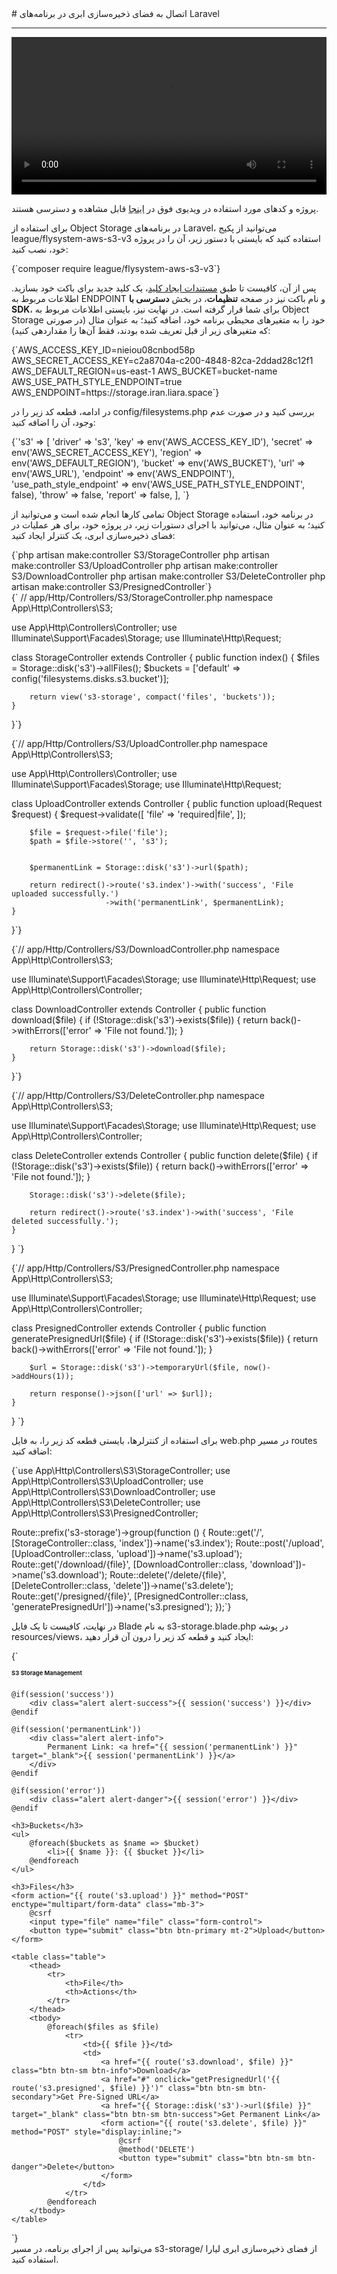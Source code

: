 

<Layout>
<Head>
<title>مستندات اتصال به Object Storage در Laravel - لیارا</title>
<meta property="og:title" content="مستندات خدمات رایانش ابری لیارا" />
<meta property="og:description" content="مستندات مربوط به اتصال به فضای ذخیره‌سازی ابری یا Object Storage با AWS SDK S3 در فریم‌ورک Laravel در لیارا"  />
</Head>
# اتصال به فضای ذخیره‌سازی ابری در برنامه‌های Laravel
<hr className="mb-2" />

<video
  src="https://media.liara.ir/laravel/laravel-object-storage.mp4"
  controls="controls"
  className="block w-full"
  width="100%"
/>

<div className="h-2" />
<Alert variant="success">
<p>
پروژه و کدهای مورد استفاده در ویدیوی فوق در <a href="https://github.com/liara-cloud/laravel-getting-started/tree/object-storage" className="text-[#2196f3] ">اینجا</a> قابل مشاهده و دسترسی هستند.
</p>
</Alert>

برای استفاده از Object Storage در برنامه‌های Laravel، می‌توانید از 
پکیج <Important>league/flysystem-aws-s3-v3</Important> استفاده کنید که بایستی با دستور زیر، آن را در پروژه خود، نصب کنید:

<div className="h-2" />
<div dir='ltr'>
    <Highlight className="bash">
        {`composer require league/flysystem-aws-s3-v3`}
    </Highlight>
</div>
<div className="h-2" />

پس از آن، کافیست تا طبق <a href="/object-storage/how-tos/create-key" className="text-[#2196f3] ">مستندات ایجاد کلید</a>، یک کلید جدید برای باکت خود بسازید.
اطلاعات مربوط به ENDPOINT و نام باکت نیز در صفحه **تنظیمات**، در بخش **دسترسی با SDK**، 
برای شما قرار گرفته است.
در نهایت نیز، بایستی 
اطلاعات مربوط به Object Storage خود را 
به متغیرهای محیطی برنامه خود، اضافه کنید؛ به عنوان مثال (در صورتی که متغیرهای زیر از قبل تعریف شده بودند، فقط آن‌ها را مقداردهی کنید):

<div className="h-2" />
<div dir='ltr'>
    <Highlight className="bash">
        {`AWS_ACCESS_KEY_ID=nieiou08cnbod58p
AWS_SECRET_ACCESS_KEY=c2a8704a-c200-4848-82ca-2ddad28c12f1
AWS_DEFAULT_REGION=us-east-1
AWS_BUCKET=bucket-name
AWS_USE_PATH_STYLE_ENDPOINT=true
AWS_ENDPOINT=https://storage.iran.liara.space`}
    </Highlight>
</div>
<div className="h-2" />

در ادامه، قطعه کد زیر را در <Important>config/filesystems.php</Important> بررسی کنید و در صورت عدم وجود، آن را اضافه کنید:
<div className="h-2" />
<div dir='ltr'>
    <Highlight className="php">
        {`'s3' => [
            'driver' => 's3',
            'key' => env('AWS_ACCESS_KEY_ID'),
            'secret' => env('AWS_SECRET_ACCESS_KEY'),
            'region' => env('AWS_DEFAULT_REGION'),
            'bucket' => env('AWS_BUCKET'),
            'url' => env('AWS_URL'),
            'endpoint' => env('AWS_ENDPOINT'),
            'use_path_style_endpoint' => env('AWS_USE_PATH_STYLE_ENDPOINT', false),
            'throw' => false,
            'report' => false,
        ],
`}
    </Highlight>
</div>
<div className="h-2" />


تمامی کارها انجام شده است و می‌توانید از Object Storage در برنامه خود، استفاده کنید؛
به عنوان مثال، 
می‌توانید با اجرای دستورات زیر، در پروژه خود، 
برای هر عملیات در فضای ذخیره‌سازی ابری، یک کنترلر ایجاد کنید:


<div className="h-2" />
<div dir='ltr'>
    <Highlight className="bash">
        {`php artisan make:controller S3/StorageController
php artisan make:controller S3/UploadController
php artisan make:controller S3/DownloadController
php artisan make:controller S3/DeleteController
php artisan make:controller S3/PresignedController`}
    </Highlight>
</div>
<div className="h-2" />


<Section id="list-files" title="نمونه کد برای نمایش فایل‌های یک باکت و اسامی باکت‌ها " />

<div className="h-2" />
<div dir='ltr'>
    <Highlight className="laravel">
        {` // app/Http/Controllers/S3/StorageController.php
<?php

namespace App\Http\Controllers\S3;

use App\Http\Controllers\Controller; 
use Illuminate\Support\Facades\Storage;
use Illuminate\Http\Request;

class StorageController extends Controller
{
    public function index()
    {
        $files = Storage::disk('s3')->allFiles();
        $buckets = ['default' => config('filesystems.disks.s3.bucket')]; 

        return view('s3-storage', compact('files', 'buckets'));
    }
}`}
    </Highlight>
</div>
<div className="h-2" />


<Section id="upload-file" title="نمونه کد برای آپلود فایل در باکت و مشاهده لینک دائمی آن" />

<div className="h-2" />
<div dir='ltr'>
    <Highlight className="laravel">
        {`// app/Http/Controllers/S3/UploadController.php
<?php

namespace App\Http\Controllers\S3;

use App\Http\Controllers\Controller;
use Illuminate\Support\Facades\Storage;
use Illuminate\Http\Request;

class UploadController extends Controller
{
    public function upload(Request $request)
    {
        $request->validate([
            'file' => 'required|file',
        ]);

        $file = $request->file('file');
        $path = $file->store('', 's3'); 

        
        $permanentLink = Storage::disk('s3')->url($path);

        return redirect()->route('s3.index')->with('success', 'File uploaded successfully.')
                         ->with('permanentLink', $permanentLink);
    }
}`}
    </Highlight>
</div>
<div className="h-2" />

<Section id="download-file" title="نمونه کد برای دانلود فایل از باکت " />

<div className="h-2" />
<div dir='ltr'>
    <Highlight className="laravel">
        {`// app/Http/Controllers/S3/DownloadController.php
<?php

namespace App\Http\Controllers\S3;

use Illuminate\Support\Facades\Storage;
use Illuminate\Http\Request;
use App\Http\Controllers\Controller; 

class DownloadController extends Controller
{
    public function download($file)
    {
        if (!Storage::disk('s3')->exists($file)) {
            return back()->withErrors(['error' => 'File not found.']);
        }

        return Storage::disk('s3')->download($file);
    }
}`}
    </Highlight>
</div>
<div className="h-2" />

<Section id="delete-file" title="نمونه کد برای حذف فایل از باکت " />

<div className="h-2" />
<div dir='ltr'>
    <Highlight className="laravel">
        {`// app/Http/Controllers/S3/DeleteController.php
<?php

namespace App\Http\Controllers\S3;

use Illuminate\Support\Facades\Storage;
use Illuminate\Http\Request;
use App\Http\Controllers\Controller; 

class DeleteController extends Controller
{
    public function delete($file)
    {
        if (!Storage::disk('s3')->exists($file)) {
            return back()->withErrors(['error' => 'File not found.']);
        }

        Storage::disk('s3')->delete($file);

        return redirect()->route('s3.index')->with('success', 'File deleted successfully.');
    }
}
`}
    </Highlight>
</div>
<div className="h-2" />

<Section id="presigned-url" title="نمونه کد برای ایجاد لینک موقت برای فایل‌ها " />

<div className="h-2" />
<div dir='ltr'>
    <Highlight className="laravel">
        {`// app/Http/Controllers/S3/PresignedController.php
<?php

namespace App\Http\Controllers\S3;

use Illuminate\Support\Facades\Storage;
use Illuminate\Http\Request;
use App\Http\Controllers\Controller; 

class PresignedController extends Controller
{
    public function generatePresignedUrl($file)
    {
        if (!Storage::disk('s3')->exists($file)) {
            return back()->withErrors(['error' => 'File not found.']);
        }

        $url = Storage::disk('s3')->temporaryUrl($file, now()->addHours(1));

        return response()->json(['url' => $url]);
    }
}
`}
    </Highlight>
</div>
<div className="h-2" />

برای استفاده از کنترلرها، بایستی قطعه کد زیر را، به فایل <Important>web.php</Important> در مسیر <Important>routes</Important> اضافه کنید:

<div className="h-2" />
<div dir='ltr'>
    <Highlight className="laravel">
        {`use App\Http\Controllers\S3\StorageController;
use App\Http\Controllers\S3\UploadController;
use App\Http\Controllers\S3\DownloadController;
use App\Http\Controllers\S3\DeleteController;
use App\Http\Controllers\S3\PresignedController;

Route::prefix('s3-storage')->group(function () {
    Route::get('/', [StorageController::class, 'index'])->name('s3.index');
    Route::post('/upload', [UploadController::class, 'upload'])->name('s3.upload');
    Route::get('/download/{file}', [DownloadController::class, 'download'])->name('s3.download');
    Route::delete('/delete/{file}', [DeleteController::class, 'delete'])->name('s3.delete');
    Route::get('/presigned/{file}', [PresignedController::class, 'generatePresignedUrl'])->name('s3.presigned');
});`}
    </Highlight>
</div>
<div className="h-2" />

در نهایت، کافیست تا یک فایل Blade به نام <Important>s3-storage.blade.php</Important> در پوشه <Important>resources/views</Important>، ایجاد کنید و قطعه کد زیر را درون آن قرار دهید:

<div className="h-2" />
<div dir='ltr'>
    <Highlight className="blade">
        {`<!DOCTYPE html>
<html lang="en">
<head>
    <meta charset="UTF-8">
    <meta name="viewport" content="width=device-width, initial-scale=1.0">
    <title>S3 Storage Management</title>
    <link href="https://cdn.jsdelivr.net/npm/bootstrap@5.3.0/dist/css/bootstrap.min.css" rel="stylesheet">
</head>
<body>
<div class="container mt-5">
    <h1>S3 Storage Management</h1>

    @if(session('success'))
        <div class="alert alert-success">{{ session('success') }}</div>
    @endif

    @if(session('permanentLink'))
        <div class="alert alert-info">
            Permanent Link: <a href="{{ session('permanentLink') }}" target="_blank">{{ session('permanentLink') }}</a>
        </div>
    @endif

    @if(session('error'))
        <div class="alert alert-danger">{{ session('error') }}</div>
    @endif

    <h3>Buckets</h3>
    <ul>
        @foreach($buckets as $name => $bucket)
            <li>{{ $name }}: {{ $bucket }}</li>
        @endforeach
    </ul>

    <h3>Files</h3>
    <form action="{{ route('s3.upload') }}" method="POST" enctype="multipart/form-data" class="mb-3">
        @csrf
        <input type="file" name="file" class="form-control">
        <button type="submit" class="btn btn-primary mt-2">Upload</button>
    </form>

    <table class="table">
        <thead>
            <tr>
                <th>File</th>
                <th>Actions</th>
            </tr>
        </thead>
        <tbody>
            @foreach($files as $file)
                <tr>
                    <td>{{ $file }}</td>
                    <td>
                        <a href="{{ route('s3.download', $file) }}" class="btn btn-sm btn-info">Download</a>
                        <a href="#" onclick="getPresignedUrl('{{ route('s3.presigned', $file) }}')" class="btn btn-sm btn-secondary">Get Pre-Signed URL</a>
                        <a href="{{ Storage::disk('s3')->url($file) }}" target="_blank" class="btn btn-sm btn-success">Get Permanent Link</a>
                        <form action="{{ route('s3.delete', $file) }}" method="POST" style="display:inline;">
                            @csrf
                            @method('DELETE')
                            <button type="submit" class="btn btn-sm btn-danger">Delete</button>
                        </form>
                    </td>
                </tr>
            @endforeach
        </tbody>
    </table>
</div>

<script>
    function getPresignedUrl(url) {
        fetch(url)
            .then(response => response.json())
            .then(data => {
                alert('Pre-Signed URL: ' + data.url);
            })
            .catch(error => console.error('Error:', error));
    }
</script>
</body>
</html>`}
    </Highlight>
</div>
<div className="h-2" />
می‌توانید پس از اجرای برنامه، در مسیر <Important>s3-storage/</Important> از فضای ذخیره‌سازی ابری لیارا استفاده کنید. 

</Layout>